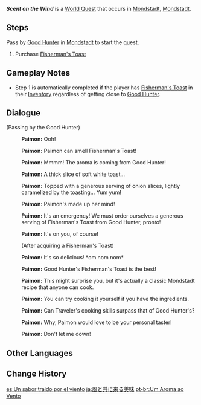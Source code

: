 {{Quest Infobox
|image         = World Quest Scent on the Wind.png
|id            = 00470
|type          = World
|region        = Mondstadt
|area          = Starfell Valley
|subarea       = Mondstadt City
|requirement   = Complete [[The Outlander Who Caught the Wind]]
|startLocation = [[Mondstadt City|Mondstadt]], [[Mondstadt]]
|rewards       = Adventure EXP*125;Mora*2,500;Enhancement Ore*5
|characters    = Paimon; Traveler
|voiced        = yes
}}
'''''Scent on the Wind''''' is a [[World Quest]] that occurs in [[Mondstadt City|Mondstadt]], [[Mondstadt]].
==Steps==
Pass by [[Good Hunter]] in [[Mondstadt]] to start the quest.
#Purchase [[Fisherman's Toast]]

==Gameplay Notes==
*Step 1 is automatically completed if the player has [[Fisherman's Toast]] in their [[Inventory]] regardless of getting close to [[Good Hunter]].

==Dialogue==
{{Quest Description|As you walk through [[Mondstadt]], [[Paimon]] is attracted by the aroma of food...}}
{{Dialogue Start}}
;(Passing by the Good Hunter)
:{{A|vo tips shop paimon 01.ogg}} '''Paimon:''' Ooh!
:{{A|vo tips shop paimon 02.ogg}} '''Paimon:''' Paimon can smell Fisherman's Toast!
:{{A|vo tips shop paimon 03.ogg}} '''Paimon:''' Mmmm! The aroma is coming from Good Hunter!
:{{A|vo tips shop paimon 04.ogg}} '''Paimon:''' A thick slice of soft white toast...
:{{A|vo tips shop paimon 05.ogg}} '''Paimon:''' Topped with a generous serving of onion slices, lightly caramelized by the toasting... Yum yum!
:{{A|vo tips shop paimon 06.ogg}} '''Paimon:''' Paimon's made up her mind!
:{{A|vo tips shop paimon 07.ogg}} '''Paimon:''' It's an emergency! We must order ourselves a generous serving of Fisherman's Toast from Good Hunter, pronto!
:{{A|vo tips shop paimon 08.ogg}} '''Paimon:''' It's on you, of course!
:;(After acquiring a Fisherman's Toast)
:{{A|vo tips shop paimon 09.ogg}} '''Paimon:''' It's so delicious! *om nom nom*
:{{A|vo tips shop paimon 10.ogg}} '''Paimon:''' Good Hunter's Fisherman's Toast is the best!
:{{A|vo tips shop paimon 11.ogg}} '''Paimon:''' This might surprise you, but it's actually a classic Mondstadt recipe that anyone can cook.
:{{A|vo tips shop paimon 12.ogg}} '''Paimon:''' You can try cooking it yourself if you have the ingredients.
:{{A|vo tips shop paimon 13.ogg}} '''Paimon:''' Can Traveler's cooking skills surpass that of Good Hunter's?
:{{A|vo tips shop paimon 14.ogg}} '''Paimon:''' Why, Paimon would love to be your personal taster!
:{{A|vo tips shop paimon 15.ogg}} '''Paimon:''' Don't let me down!
{{Dialogue End}}

==Other Languages==
{{Other Languages
|en      = Scent on the Wind
|zhs     = 随风而来的好味道
|zhs_rm  = Suífēng'érlái de Hǎo Wèidào
|zht     = 隨風而來的好味道
|zht_rm  = Suífēng'érlái de Hǎo Wèidào
|zh_tl   = A Good Flavor Coming with the Wind
|ja      = 風と共に来る美味
|ja_rm   = Kaze to Tomo ni Kuru Bimi
|ja_tl   = A Good Flavor Coming with the Wind
|ko      = 바람을 따라 온 맛있는 냄새
|ko_tl   = A Delicious Scent Coming with the Wind
|es      = Un sabor traído por el viento
|es_tl   = A Taste Brought by the Wind
|fr      = Effluve parfumée
|fr_tl   = Perfumed Scent
|ru      = Аромат на ветру
|ru_tl   = Aroma in the Wind
|th      = รสชาติที่มากับสายลม
|th_rm   = 
|th_tl   = 
|vi      = Mùi thơm đến từ ngọn gió
|vi_tl   = 
|de      = Ein Duft im Wind
|de_tl   = A Scent in the Wind
|id      = Rasa yang Begitu Nikmat
|id_tl   = Pleasant Taste
|pt      = Um Aroma ao Vento
|pt_tl   = An Aroma on the Wind
|tr      = Rüzgardaki Koku
|tr_tl   = 
|it      = Un aroma nel vento
|it_tl   = 
}}

==Change History==
{{Change History|1.0}}

[[es:Un sabor traído por el viento]]
[[ja:風と共に来る美味]]
[[pt-br:Um Aroma ao Vento]]